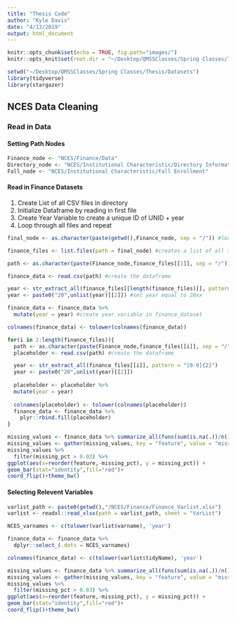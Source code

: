 ```yaml
---
title: "Thesis Code"
author: "Kyle Davis"
date: "4/13/2019"
output: html_document
---
```


```r
knitr::opts_chunk$set(echo = TRUE, fig.path="images/")
knitr::opts_knit$set(root.dir = "~/Desktop/QMSSClasses/Spring Classes/Thesis/Datasets")
```

```r
setwd("~/Desktop/QMSSClasses/Spring Classes/Thesis/Datasets")
library(tidyverse)
library(stargazer)
```

## NCES Data Cleaning

### Read in Data

#### Setting Path Nodes
```r
Finance_node <- "NCES/Finance/Data"
Directory_node <- "NCES/Institutional Characteristic/Directory Information"
Fall_node <- "NCES/Institutional Characteristic/Fall Enrollment"
```

#### Read in Finance Datasets

1) Create List of all CSV files in directory
2) Initialize Dataframe by reading in first file
3) Create Year Variable to create a unique ID of UNID + year
4) Loop through all files and repeat

```r
final_node <- as.character(paste(getwd(),Finance_node, sep = "/")) #location of all of the csv files

finance_files <- list.files(path = final_node) #creates a list of all the files in the specified path

path <- as.character(paste(Finance_node,finance_files[[1]], sep = "/")) #1st CSV file location

finance_data <- read.csv(path) #create the dataframe

year <- str_extract_all(finance_files[[length(finance_files)]], pattern = "[0-9]{2}") #Years are specified for each file as #### where the first two numbers are last year and third/fourth number are this year.
year <- paste0("20",unlist(year)[[2]]) #set year equal to 20xx

finance_data <- finance_data %>%
  mutate(year = year) #create year variable in finance_dataset

colnames(finance_data) <- tolower(colnames(finance_data))

for(i in 2:length(finance_files)){
  path <- as.character(paste(Finance_node,finance_files[[i]], sep = "/"))
  placeholder <- read.csv(path) #create the dataframe

  year <- str_extract_all(finance_files[[i]], pattern = "[0-9]{2}")
  year <- paste0("20",unlist(year)[[2]])
  
  placeholder <- placeholder %>%
  mutate(year = year)
  
  colnames(placeholder) <- tolower(colnames(placeholder))
  finance_data <- finance_data %>%
    plyr::rbind.fill(placeholder)
}

missing_values <- finance_data %>% summarize_all(funs(sum(is.na(.))/n()))
missing_values <- gather(missing_values, key = "feature", value = "missing_pct")
missing_values %>%
  filter(missing_pct > 0.03) %>%
ggplot(aes(x=reorder(feature,-missing_pct), y = missing_pct)) +
geom_bar(stat="identity",fill="red")+
coord_flip()+theme_bw()
```

#### Selecting Relevent Variables

```r
varlist_path <- paste0(getwd(),"/NCES/Finance/Finance_Varlist.xlsx")
varlist <- readxl::read_xlsx(path = varlist_path, sheet = "VarList")

NCES_varnames <- c(tolower(varlist$varname), 'year')

finance_data <- finance_data %>%
  dplyr::select_(.dots = NCES_varnames)

colnames(finance_data) <- c(tolower(varlist$tidyName), 'year')

missing_values <- finance_data %>% summarize_all(funs(sum(is.na(.))/n()))
missing_values <- gather(missing_values, key = "feature", value = "missing_pct")
missing_values %>%
  filter(missing_pct > 0.03) %>%
ggplot(aes(x=reorder(feature,-missing_pct), y = missing_pct)) +
geom_bar(stat="identity",fill="red")+
coord_flip()+theme_bw()
```